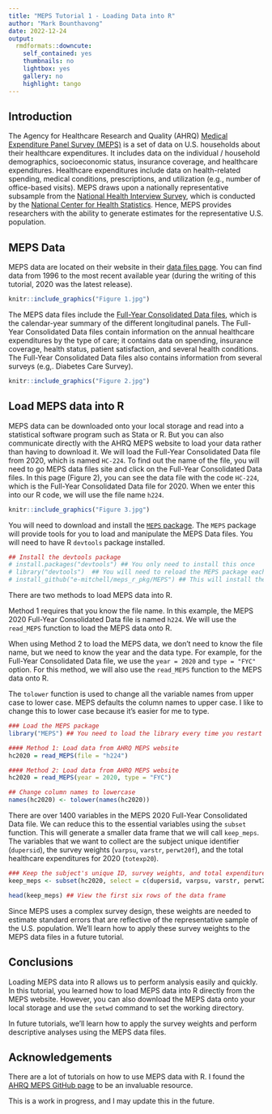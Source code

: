```yaml
---
title: "MEPS Tutorial 1 - Loading Data into R"
author: "Mark Bounthavong"
date: 2022-12-24
output:
  rmdformats::downcute:
    self_contained: yes
    thumbnails: no
    lightbox: yes
    gallery: no
    highlight: tango
---
```


## Introduction
The Agency for Healthcare Research and Quality (AHRQ) [Medical Expenditure Panel Survey (MEPS)](https://www.meps.ahrq.gov/mepsweb/) is a set of data on U.S. households about their healthcare expenditures. It includes data on the individual / household demographics, socioeconomic status, insurance coverage, and healthcare expenditures. Healthcare expenditures include data on health-related spending, medical conditions, prescriptions, and utilization (e.g., number of office-based visits). MEPS draws upon a nationally representative subsample from the [National Health Interview Survey](https://www.cdc.gov/nchs/nhis/index.htm?CDC_AA_refVal=https%3A%2F%2Fwww.cdc.gov%2Fnchs%2Fnhis.htm), which is conducted by the [National Center for Health Statistics](https://www.cdc.gov/nchs/index.htm). Hence, MEPS provides researchers with the ability to generate estimates for the representative U.S. population. 

## MEPS Data
MEPS data are located on their website in their [data files page](https://www.meps.ahrq.gov/mepsweb/data_stats/download_data_files.jsp). You can find data from 1996 to the most recent available year (during the writing of this tutorial, 2020 was the latest release).

```r
knitr::include_graphics("Figure 1.jpg")
```

The MEPS data files include the [Full-Year Consolidated Data files](https://www.meps.ahrq.gov/mepsweb/data_stats/download_data_files_detail.jsp?cboPufNumber=HC-224), which is the calendar-year summary of the different longitudinal panels. The Full-Year Consolidated Data files contain information on the annual healthcare expenditures by the type of care; it contains data on spending, insurance coverage, health status, patient satisfaction, and several health conditions. The Full-Year Consolidated Data files also contains information from several surveys (e.g,. Diabetes Care Survey). 


```r
knitr::include_graphics("Figure 2.jpg")
```

## Load MEPS data into R
MEPS data can be downloaded onto your local storage and read into a statistical software program such as Stata or R. But you can also communicate directly with the AHRQ MEPS website to load your data rather than having to download it. We will load the Full-Year Consolidated Data file from 2020, which is named `HC-224`. To find out the name of the file, you will need to go MEPS data files site and click on the Full-Year Consolidated Data files. In this page (Figure 2), you can see the data file with the code `HC-224`, which is the Full-Year Consolidated Data file for 2020. When we enter this into our R code, we will use the file name `h224`.

```r
knitr::include_graphics("Figure 3.jpg")
```

You will need to download and install the [`MEPS` package](https://github.com/e-mitchell/meps_r_pkg). The `MEPS` package will provide tools for you to load and manipulate the MEPS Data files. You will need to have R `devtools` package installed. 

```r
## Install the devtools package
# install.packages("devtools") ## You only need to install this once
# library("devtools")  ## You will need to reload the MEPS package each time you restart R
# install_github("e-mitchell/meps_r_pkg/MEPS") ## This will install the MEPS package for R
```

There are two methods to load MEPS data into R.

Method 1 requires that you know the file name. In this example, the MEPS 2020 Full-Year Consolidated Data file is named `h224`. We will use the `read_MEPS` function to load the MEPS data onto R.

When using Method 2 to load the MEPS data, we don't need to know the file name, but we need to know the year and the data type. For example, for the Full-Year Consolidated Data file, we use the `year = 2020` and `type = "FYC"` option. For this method, we will also use the `read_MEPS` function to the MEPS data onto R.

The `tolower` function is used to change all the variable names from upper case to lower case. MEPS defaults the column names to upper case. I like to change this to lower case because it's easier for me to type. 

```r
### Load the MEPS package
library("MEPS") ## You need to load the library every time you restart R

#### Method 1: Load data from AHRQ MEPS website
hc2020 = read_MEPS(file = "h224")

#### Method 2: Load data from AHRQ MEPS website
hc2020 = read_MEPS(year = 2020, type = "FYC")

## Change column names to lowercase
names(hc2020) <- tolower(names(hc2020))
```

There are over 1400 variables in the MEPS 2020 Full-Year Consolidated Data file. We can reduce this to the essential variables using the `subset` function. This will generate a smaller data frame that we will call `keep_meps`. The variables that we want to collect are the subject unique identifier (`dupersid`), the survey weights (`varpsu`, `varstr`, `perwt20f`), and the total healthcare expenditures for 2020 (`totexp20`). 

```r
### Keep the subject's unique ID, survey weights, and total expenditures
keep_meps <- subset(hc2020, select = c(dupersid, varpsu, varstr, perwt20f, totexp20))

head(keep_meps) ## View the first six rows of the data frame
```

Since MEPS uses a complex survey design, these weights are needed to estimate standard errors that are reflective of the representative sample of the U.S. population. We'll learn how to apply these survey weights to the MEPS data files in a future tutorial.

## Conclusions
Loading MEPS data into R allows us to perform analysis easily and quickly. In this tutorial, you learned how to load MEPS data into R directly from the MEPS website. However, you can also download the MEPS data onto your local storage and use the `setwd` command to set the working directory. 

In future tutorials, we'll learn how to apply the survey weights and perform descriptive analyses using the MEPS data files. 

## Acknowledgements
There are a lot of tutorials on how to use MEPS data with R. I found the [AHRQ MEPS GitHub page](https://github.com/HHS-AHRQ/MEPS) to be an invaluable resource. 

This is a work in progress, and I may update this in the future. 